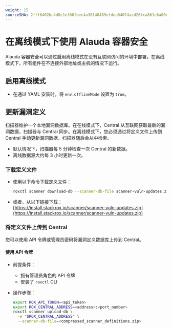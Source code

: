 ```yaml
---
weight: 15
sourceSHA: 2fff6402bc4d0c1ef60fbec4a30148489efdea04074acd20fca861c6a00c8e7a
---
```


# 在离线模式下使用 Alauda 容器安全

Alauda 容器安全可以通过启用离线模式在没有互联网访问的环境中部署。在离线模式下，所有组件在不连接外部地址或主机的情况下运行。

## 启用离线模式

- 在通过 YAML 安装时，将 `env.offlineMode` 设置为 `true`。

## 更新漏洞定义

扫描器维护一个本地漏洞数据库。在在线模式下，Central 从互联网获取最新的漏洞数据，扫描器与 Central 同步。在离线模式下，您必须通过将定义文件上传到 Central 手动更新漏洞数据，扫描器随后会从中检索。

- 默认情况下，扫描器每 5 分钟检查一次 Central 的新数据。
- 离线数据源大约每 3 小时更新一次。

### 下载定义文件

- 使用以下命令下载定义文件：
  ```bash
  roxctl scanner download-db --scanner-db-file scanner-vuln-updates.zip
  ```
- 或者，从以下链接下载：\
  [https://install.stackrox.io/scanner/scanner-vuln-updates.zip](https://install.stackrox.io/scanner/scanner-vuln-updates.zip)

### 将定义文件上传到 Central

您可以使用 API 令牌或管理员密码将漏洞定义数据库上传到 Central。

#### 使用 API 令牌

- 前提条件：
  - 拥有管理员角色的 API 令牌
  - 安装了 `roxctl` CLI

- 操作步骤：
  ```bash
  export ROX_API_TOKEN=<api_token>
  export ROX_CENTRAL_ADDRESS=<address>:<port_number>
  roxctl scanner upload-db \
    -e "$ROX_CENTRAL_ADDRESS" \
    --scanner-db-file=<compressed_scanner_definitions.zip>
  ```
